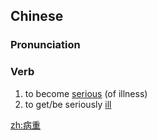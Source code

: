 ==Chinese==
{{zh-forms}}

===Pronunciation===
{{zh-pron
|m=bìngzhòng
|c=beng6 zung6
|mn=pēⁿ-tāng/pīⁿ-tāng
|cat=v
}}

===Verb===
{{zh-verb}}

# to become [[serious]] (of illness)
# to get/be seriously [[ill]]

[[zh:病重]]